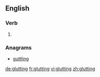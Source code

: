 ==English==

===Verb===
{{head|en|present participle}}

# {{present participle of|glut|lang=en|nocat=1}}

===Anagrams===
* [[guttling#English|guttling]]

[[de:glutting]]
[[fr:glutting]]
[[vi:glutting]]
[[zh:glutting]]